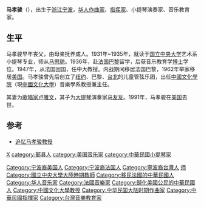 '''马孝骏'''（{{bd|1911年|7月11日|1991年|10月28日|catIdx=Ma马}}），出生于[[浙江|浙江]][[宁波|宁波]]，[[华人|华人]][[作曲家|作曲家]]、[[指挥家|指挥家]]、小提琴演奏家、音乐教育家。

==生平==
马孝骏早年丧父，由母亲抚养成人。1931年~1935年，就读于[[国立中央大学|国立中央大学]]艺术系小提琴专业，师从[[马思聪|马思聪]]。1936年，赴[[法国|法国]][[巴黎|巴黎]]留学，后获音乐教育学[[博士|博士]]学位。1947年，从法国回国，任中大教授。内战期间移居法国巴黎，1962年举家移居[[美国|美国]]。马孝骏曾先后创立了[[纽约|纽约]]、巴黎、[[台北|台北]]的儿童管弦乐团，出任[[中國文化學院|中國文化學院]]（現[[中國文化大學|中國文化大學]]）音樂學系教授兼主任。

其妻为[[歌唱家|歌唱家]][[卢雅文|卢雅文]]，其子为[[大提琴|大提琴]]演奏家[[马友友|马友友]]。1991年，马孝骏在[[美国|美国]]去世。

==参考==
*[https://web.archive.org/web/20070311055717/http://www.cunubj.org.cn/bj/News/Show.asp?id=399 追忆马孝骏教授] 

{{US-bio-stub}}
{{DEFAULTSORT:Ma馬}}
[[category:马姓|X]]
[[category:鄞县人|category:鄞县人]]
[[Category:宁波裔美国人|Category:宁波裔美国人]]
[[Category:宁波裔法国人|Category:宁波裔法国人]]
[[Category:寧波裔台灣人|Category:寧波裔台灣人]]
[[Category:國立中央大學大陸時期校友|师]] 
[[Category:國立中央大學大陸時期教師|Category:國立中央大學大陸時期教師]]
[[Category:移民法國的中華民國人|Category:移民法國的中華民國人]]
[[Category:华人音乐家|Category:华人音乐家]]
[[Category:法國音樂家|Category:法國音樂家]]
[[Category:歸化美國公民的中華民國人|Category:歸化美國公民的中華民國人]]
[[category:美国音乐家|category:美国音乐家]]
[[Category:中國文化大學教授|Category:中國文化大學教授]]
[[category:中華民國小提琴家|category:中華民國小提琴家]]
[[Category:中华民国大陆时期作曲家|Category:中华民国大陆时期作曲家]]
[[Category:中華民國指揮家|Category:中華民國指揮家]]
[[Category:台灣音樂教育家|Category:台灣音樂教育家]]